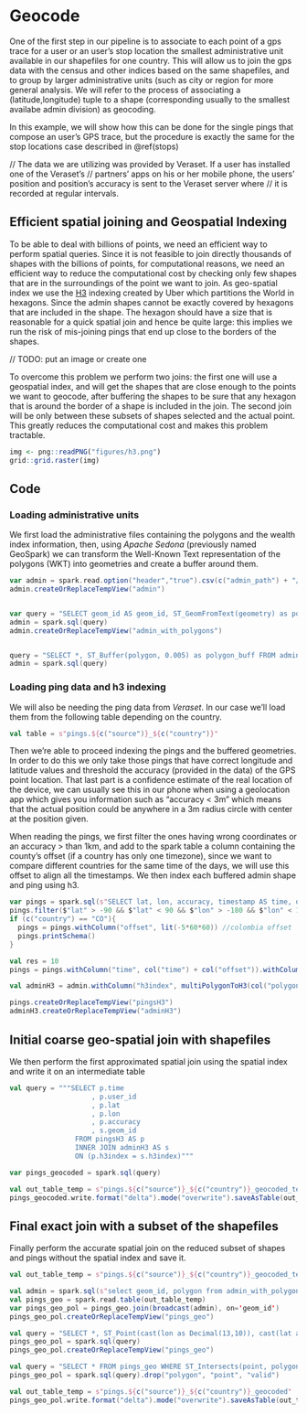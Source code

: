 # Geocode {#geocode}

One of the first step in our pipeline is to associate to each point of a gps trace for a user or an user's stop location
the smallest administrative unit available
in our shapefiles for one country. 
This will allow us to join the gps data with the census
and other indices based on the same shapefiles, and to group by larger administrative units (such
as city or region for more general analysis. We will refer to the process of associating a (latitude,longitude) tuple to a shape (corresponding usually to the smallest availabe admin division)
as geocoding.

In this example, we will show how this can be done for the single pings that compose an user's 
GPS trace, but the procedure is exactly the same for the stop locations case described in \@ref(stops)

// The data we are utilizing was provided by Veraset. If a user has installed one of the Veraset's
// partners' apps on his or her mobile phone, the users' position and position's accuracy is sent to the Veraset server where
// it is recorded at regular intervals. 

## Efficient spatial joining and Geospatial Indexing
To be able to deal with billions of points, we need an efficient way to perform spatial queries. Since it is not feasible
to join directly thousands of shapes with the billions of points, for computational reasons, we need an efficient way to reduce the
computational cost by checking only few shapes that are in the surroundings of the point we want to join.
As geo-spatial index we use the [H3](https://eng.uber.com/h3/) indexing created by Uber which partitions the World in hexagons.
Since the admin shapes cannot be exactly covered by hexagons that are included in the shape. The hexagon should have a size
that is reasonable for a quick spatial join and hence be quite large: this implies we
run the risk of mis-joining pings that end up close to the borders of the shapes.

// TODO: put an image or create one

To overcome this problem we perform two joins: the first one will use a geospatial index, and will get the shapes that are close enough to
the points we want to geocode, after buffering the shapes to be sure that any hexagon that is around the border of a shape
is included in the join. The second join will be only between these subsets of shapes selected and the actual point. This greatly
reduces the computational cost and makes this problem tractable.



```r
img <- png::readPNG("figures/h3.png")
grid::grid.raster(img)
```

## Code


### Loading administrative units

We first load the administrative files containing the polygons and the wealth index information, then, using *Apache Sedona* (previously named GeoSpark) we
can transform the Well-Known Text representation of the polygons (WKT) into geometries and create a buffer around them.

```scala
var admin = spark.read.option("header","true").csv(c("admin_path") + "/" + c("country") + "/admin.csv")
admin.createOrReplaceTempView("admin")


var query = "SELECT geom_id AS geom_id, ST_GeomFromText(geometry) as polygon FROM admin"
admin = spark.sql(query)
admin.createOrReplaceTempView("admin_with_polygons")


query = "SELECT *, ST_Buffer(polygon, 0.005) as polygon_buff FROM admin_with_polygons"
admin = spark.sql(query)
```

### Loading ping data and h3 indexing

We will also be needing the ping data from *Veraset*. In our case we'll load them from the following table depending on the country.

```scala
val table = s"pings.${c("source")}_${c("country")}"
```

Then we're able to proceed indexing the pings and the buffered geometries.
In order to do this we only take those pings that have correct longitude and latitude
values and threshold the accuracy (provided in the data) of the GPS point location. That last part is a confidence
estimate of the real location of the device, we can usually see this in our phone when using a geolocation app which
gives you information such as "accuracy < 3m" which means that the actual position could be anywhere in a 3m radius circle with
center at the position given.

When reading the pings, we first filter the ones having wrong coordinates or an accuracy > than 1km, and add to the spark
table a column containing the county's offset (if a country has only one timezone), since we want to compare different
countries for the same time of the days, we will use this offset to align all the timestamps. We then index each buffered
admin shape and ping using h3.
```scala
var pings = spark.sql(s"SELECT lat, lon, accuracy, timestamp AS time, device_id AS user_id FROM ${c("input_table")} WHERE country = '${c("country")}'")
pings.filter($"lat" > -90 && $"lat" < 90 && $"lon" > -180 && $"lon" < 180 && $"accuracy" >= 0 && $"accuracy" <= 1000)
if (c("country") == "CO"){
  pings = pings.withColumn("offset", lit(-5*60*60)) //colombia offset
  pings.printSchema()
}

val res = 10
pings = pings.withColumn("time", col("time") + col("offset")).withColumn("h3index", geoToH3(col("lat"), col("lon"), lit(res)))

val adminH3 = admin.withColumn("h3index", multiPolygonToH3(col("polygon_buff"), lit(res))).select("geom_id", "h3index").withColumn("h3index", explode($"h3index"))

pings.createOrReplaceTempView("pingsH3")
adminH3.createOrReplaceTempView("adminH3")
```
## Initial coarse geo-spatial join with shapefiles
We then perform the first approximated spatial join using the spatial index and write it on an intermediate table

```scala
val query = """SELECT p.time
                    , p.user_id
                    , p.lat
                    , p.lon
                    , p.accuracy
                    , s.geom_id
                FROM pingsH3 AS p
                INNER JOIN adminH3 AS s
                ON (p.h3index = s.h3index)"""

var pings_geocoded = spark.sql(query)

val out_table_temp = s"pings.${c("source")}_${c("country")}_geocoded_temp"
pings_geocoded.write.format("delta").mode("overwrite").saveAsTable(out_table_temp)
```

## Final exact join with a subset of the shapefiles
Finally perform the accurate spatial join on the reduced subset of shapes and pings without the spatial index and save it.

```scala
val out_table_temp = s"pings.${c("source")}_${c("country")}_geocoded_temp"

val admin = spark.sql(s"select geom_id, polygon from admin_with_polygon")
val pings_geo = spark.read.table(out_table_temp)
var pings_geo_pol = pings_geo.join(broadcast(admin), on='geom_id')
pings_geo_pol.createOrReplaceTempView("pings_geo")

val query = "SELECT *, ST_Point(cast(lon as Decimal(13,10)), cast(lat as Decimal(13,10))) as point FROM pings_geo"
pings_geo_pol = spark.sql(query)
pings_geo_pol.createOrReplaceTempView("pings_geo")

val query = "SELECT * FROM pings_geo WHERE ST_Intersects(point, polygon)"
pings_geo_pol = spark.sql(query).drop("polygon", "point", "valid")

val out_table_temp = s"pings.${c("source")}_${c("country")}_geocoded"
pings_geo_pol.write.format("delta").mode("overwrite").saveAsTable(out_table)
```